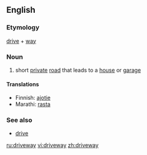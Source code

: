 ==English==

===Etymology===
[[drive]] + [[way]]

===Noun===
{{wikipedia}}
{{en-noun}}
#{{US}} short [[private]] [[road]] that leads to a [[house]] or [[garage]]

====Translations====
{{top}}
*Finnish: [[ajotie]]
*Marathi: [[rasta]]
{{bottom}}

===See also===
*[[drive]] {{UK}}

[[ru:driveway]]
[[vi:driveway]]
[[zh:driveway]]